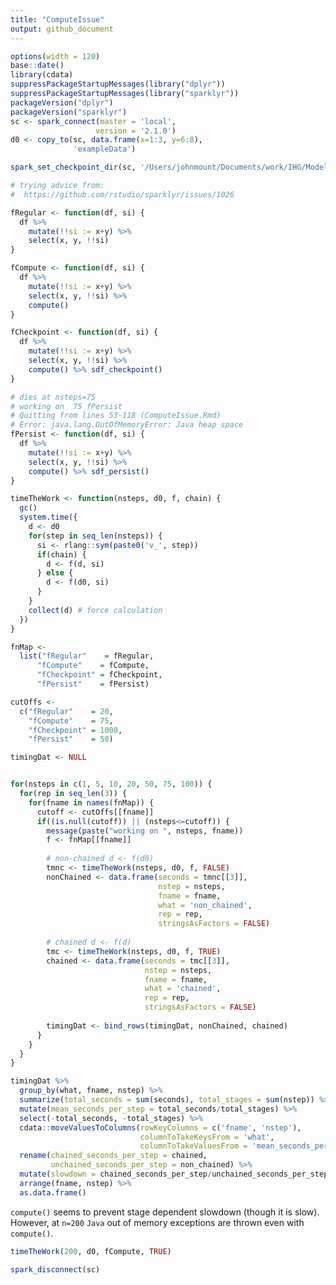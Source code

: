 ```yaml
---
title: "ComputeIssue"
output: github_document
---
```



```r
options(width = 120)
base::date()
library(cdata)
suppressPackageStartupMessages(library("dplyr"))
suppressPackageStartupMessages(library("sparklyr"))
packageVersion("dplyr")
packageVersion("sparklyr")
sc <- spark_connect(master = 'local', 
                   version = '2.1.0')
d0 <- copy_to(sc, data.frame(x=1:3, y=6:8), 
              'exampleData')

spark_set_checkpoint_dir(sc, '/Users/johnmount/Documents/work/IHG/ModelProj2/spider/workspace/mountjo/spark-warehouse/zzz')

# trying advice from:
#  https://github.com/rstudio/sparklyr/issues/1026

fRegular <- function(df, si) {
  df %>% 
    mutate(!!si := x+y) %>%
    select(x, y, !!si)
}

fCompute <- function(df, si) {
  df %>% 
    mutate(!!si := x+y) %>%
    select(x, y, !!si) %>%
    compute()
}

fCheckpoint <- function(df, si) {
  df %>% 
    mutate(!!si := x+y) %>%
    select(x, y, !!si) %>%
    compute() %>% sdf_checkpoint()
}

# dies at nsteps=75
# working on  75 fPersist
# Quitting from lines 53-118 (ComputeIssue.Rmd) 
# Error: java.lang.OutOfMemoryError: Java heap space
fPersist <- function(df, si) {
  df %>% 
    mutate(!!si := x+y) %>%
    select(x, y, !!si) %>%
    compute() %>% sdf_persist()
}

timeTheWork <- function(nsteps, d0, f, chain) {
  gc()
  system.time({
    d <- d0
    for(step in seq_len(nsteps)) {
      si <- rlang::sym(paste0('v_', step))
      if(chain) {
        d <- f(d, si)
      } else {
        d <- f(d0, si)
      }
    }
    collect(d) # force calculation
  })
}
```

```r
fnMap <- 
  list("fRegular"    = fRegular,
      "fCompute"    = fCompute,
      "fCheckpoint" = fCheckpoint,
      "fPersist"    = fPersist)

cutOffs <- 
  c("fRegular"    = 20,
    "fCompute"    = 75,
    "fCheckpoint" = 1000,
    "fPersist"    = 50)

timingDat <- NULL


for(nsteps in c(1, 5, 10, 20, 50, 75, 100)) {
  for(rep in seq_len(3)) {
    for(fname in names(fnMap)) {
      cutoff <- cutOffs[[fname]]
      if((is.null(cutoff)) || (nsteps<=cutoff)) {
        message(paste("working on ", nsteps, fname))
        f <- fnMap[[fname]]
        
        # non-chained d <- f(d0)
        tmnc <- timeTheWork(nsteps, d0, f, FALSE)
        nonChained <- data.frame(seconds = tmnc[[3]],
                                 nstep = nsteps,
                                 fname = fname,
                                 what = 'non_chained',
                                 rep = rep,
                                 stringsAsFactors = FALSE)
        
        # chained d <- f(d)
        tmc <- timeTheWork(nsteps, d0, f, TRUE)
        chained <- data.frame(seconds = tmc[[3]],
                              nstep = nsteps,
                              fname = fname,
                              what = 'chained',
                              rep = rep,
                              stringsAsFactors = FALSE)
        
        timingDat <- bind_rows(timingDat, nonChained, chained)
      }
    }
  }
}
```

```r
timingDat %>%
  group_by(what, fname, nstep) %>%
  summarize(total_seconds = sum(seconds), total_stages = sum(nstep)) %>%
  mutate(mean_seconds_per_step = total_seconds/total_stages) %>%
  select(-total_seconds, -total_stages) %>%
  cdata::moveValuesToColumns(rowKeyColumns = c('fname', 'nstep'),
                             columnToTakeKeysFrom = 'what', 
                             columnToTakeValuesFrom = 'mean_seconds_per_step') %>%
  rename(chained_seconds_per_step = chained, 
         unchained_seconds_per_step = non_chained) %>% 
  mutate(slowdown = chained_seconds_per_step/unchained_seconds_per_step) %>%
  arrange(fname, nstep) %>%
  as.data.frame()
```

`compute()` seems to prevent stage dependent slowdown (though it is slow).  However,  at `n=200` `Java` out of memory exceptions are thrown even with `compute()`.

```r
timeTheWork(200, d0, fCompute, TRUE)
```


```r
spark_disconnect(sc)
```
